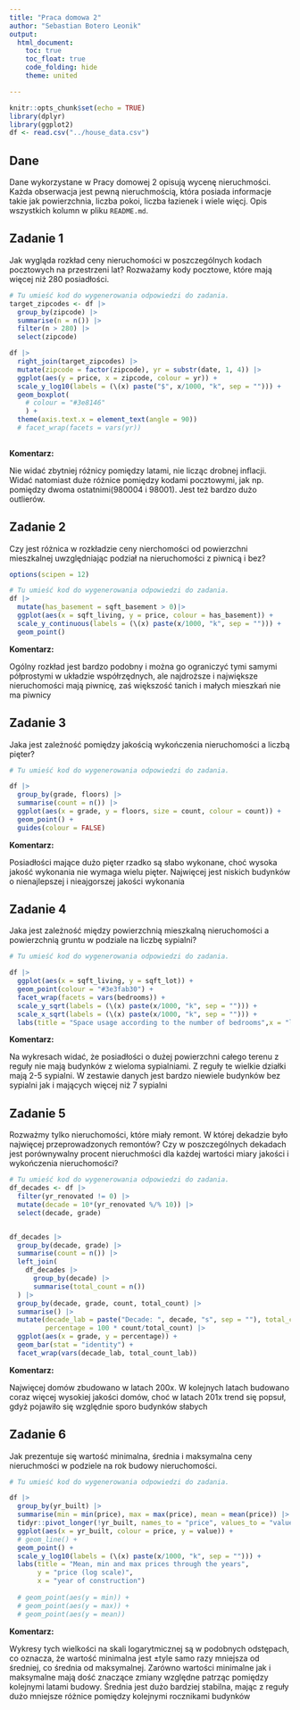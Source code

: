 ```yaml
---
title: "Praca domowa 2"
author: "Sebastian Botero Leonik"
output: 
  html_document:
    toc: true
    toc_float: true
    code_folding: hide
    theme: united

---
```


```r
knitr::opts_chunk$set(echo = TRUE)
library(dplyr)
library(ggplot2)
df <- read.csv("../house_data.csv")
```

## Dane 
Dane wykorzystane w Pracy domowej 2 opisują wycenę nieruchmości. Każda obserwacja jest pewną nieruchmością, która posiada informacje takie jak powierzchnia, liczba pokoi, liczba łazienek i wiele więcj. Opis wszystkich kolumn w pliku `README.md`.


## Zadanie 1

Jak wygląda rozkład ceny nieruchomości w poszczególnych kodach pocztowych na przestrzeni lat? Rozważamy kody pocztowe, które mają więcej niż 280 posiadłości.

```r

# Tu umieść kod do wygenerowania odpowiedzi do zadania.
target_zipcodes <- df |>
  group_by(zipcode) |>
  summarise(n = n()) |>
  filter(n > 280) |>
  select(zipcode)

df |>
  right_join(target_zipcodes) |>
  mutate(zipcode = factor(zipcode), yr = substr(date, 1, 4)) |>
  ggplot(aes(y = price, x = zipcode, colour = yr)) +
  scale_y_log10(labels = (\(x) paste("$", x/1000, "k", sep = ""))) +
  geom_boxplot(
    # colour = "#3e8146"
    ) + 
  theme(axis.text.x = element_text(angle = 90))
  # facet_wrap(facets = vars(yr))
  
```

**Komentarz:**

Nie widać zbytniej różnicy pomiędzy latami, nie licząc drobnej inflacji. Widać 
natomiast duże różnice pomiędzy kodami pocztowymi, jak np. pomiędzy dwoma 
ostatnimi(980004 i 98001). Jest też bardzo dużo outlierów.


## Zadanie 2

Czy jest różnica w rozkładzie ceny nierchomości od powierzchni mieszkalnej uwzględniając podział na nieruchomości z piwnicą i bez?

```r

options(scipen = 12)

# Tu umieść kod do wygenerowania odpowiedzi do zadania.
df |>
  mutate(has_basement = sqft_basement > 0)|>
  ggplot(aes(x = sqft_living, y = price, colour = has_basement)) +
  scale_y_continuous(labels = (\(x) paste(x/1000, "k", sep = ""))) +
  geom_point()

```

**Komentarz:**

Ogólny rozkład jest bardzo podobny i można go ograniczyć tymi samymi półprostymi
w układzie współrzędnych, ale najdroższe i największe nieruchomości mają piwnicę, 
zaś większość tanich i małych mieszkań nie ma piwnicy

## Zadanie 3

Jaka jest zależność pomiędzy jakością wykończenia nieruchomości a liczbą pięter? 

```r

# Tu umieść kod do wygenerowania odpowiedzi do zadania.

df |>
  group_by(grade, floors) |>
  summarise(count = n()) |>
  ggplot(aes(x = grade, y = floors, size = count, colour = count)) +
  geom_point() +
  guides(colour = FALSE)

```

**Komentarz:**

Posiadłości mające dużo pięter rzadko są słabo wykonane, choć wysoka jakość 
wykonania nie wymaga wielu pięter. Najwięcej jest niskich budynków o 
nienajlepszej i nieajgorszej jakości wykonania

## Zadanie 4
Jaka jest zależność między powierzchnią mieszkalną nieruchomości a powierzchnią gruntu w podziale na liczbę sypialni?

```r

# Tu umieść kod do wygenerowania odpowiedzi do zadania.

df |>
  ggplot(aes(x = sqft_living, y = sqft_lot)) +
  geom_point(colour = "#3e3fab30") +
  facet_wrap(facets = vars(bedrooms)) +
  scale_y_sqrt(labels = (\(x) paste(x/1000, "k", sep = ""))) +
  scale_x_sqrt(labels = (\(x) paste(x/1000, "k", sep = ""))) +
  labs(title = "Space usage according to the number of bedrooms",x = "living space in sqft", y = "lot space in sqft")

```

**Komentarz:**

Na wykresach widać, że posiadłości o dużej powierzchni całego terenu z reguły nie
mają budynków z wieloma sypialniami. Z reguły te wielkie działki mają 2-5 
sypialni. W zestawie danych jest bardzo niewiele budynków bez sypialni jak i 
mających więcej niż 7 sypialni

## Zadanie 5
Rozważmy tylko nieruchomości, które miały remont. W której dekadzie było najwięcej przeprowadzonych remontów? Czy w poszczególnych dekadach jest porównywalny procent nieruchmości dla każdej wartości miary jakości i wykończenia nieruchomości?

```r

# Tu umieść kod do wygenerowania odpowiedzi do zadania.
df_decades <- df |>
  filter(yr_renovated != 0) |>
  mutate(decade = 10*(yr_renovated %/% 10)) |>
  select(decade, grade)


df_decades |>
  group_by(decade, grade) |>
  summarise(count = n()) |>
  left_join(
    df_decades |>
      group_by(decade) |>
      summarise(total_count = n())
  ) |>
  group_by(decade, grade, count, total_count) |>
  summarise() |>
  mutate(decade_lab = paste("Decade: ", decade, "s", sep = ""), total_count_lab = paste("Amount of houses built:", total_count),
         percentage = 100 * count/total_count) |>
  ggplot(aes(x = grade, y = percentage)) +
  geom_bar(stat = "identity") +
  facet_wrap(vars(decade_lab, total_count_lab))

```

**Komentarz:**

Najwięcej domów zbudowano w latach 200x. W kolejnych latach budowano coraz więcej 
wysokiej jakości domów, choć w latach 201x trend się popsuł, gdyż pojawiło się 
względnie sporo budynków słabych

## Zadanie 6

Jak prezentuje się wartość minimalna, średnia i maksymalna ceny nieruchmości w podziele na rok budowy nieruchomości.

```r

# Tu umieść kod do wygenerowania odpowiedzi do zadania.

df |>
  group_by(yr_built) |>
  summarise(min = min(price), max = max(price), mean = mean(price)) |>
  tidyr::pivot_longer(!yr_built, names_to = "price", values_to = "value") |>
  ggplot(aes(x = yr_built, colour = price, y = value)) +
  # geom_line() +
  geom_point() +
  scale_y_log10(labels = (\(x) paste(x/1000, "k", sep = ""))) +
  labs(title = "Mean, min and max prices through the years",
       y = "price (log scale)",
       x = "year of construction")
  
  # geom_point(aes(y = min)) +
  # geom_point(aes(y = max)) +
  # geom_point(aes(y = mean))

```

**Komentarz:**

Wykresy tych wielkości na skali logarytmicznej są w podobnych odstępach, 
co oznacza, że wartość minimalna jest ±tyle samo razy mniejsza od średniej, co 
średnia od maksymalnej. Zarówno wartości minimalne jak i maksymalne mają dość 
znaczące zmiany względne patrząc pomiędzy kolejnymi latami budowy. 
Średnia jest dużo bardziej stabilna, mając z reguły dużo mniejsze różnice 
pomiędzy kolejnymi rocznikami budynków
